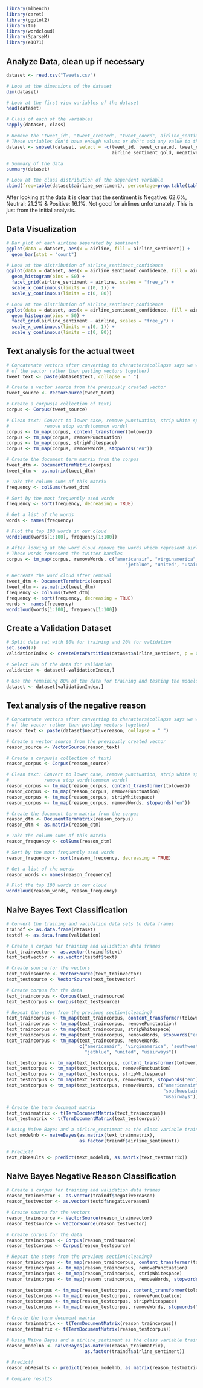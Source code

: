 ```r
library(mlbench)
library(caret)
library(ggplot2)
library(tm)
library(wordcloud)
library(SparseM)
library(e1071)
```

## Analyze Data, clean up if necessary
```r
dataset <- read.csv("Tweets.csv")

# Look at the dimensions of the dataset
dim(dataset)

# Look at the first view variables of the dataset
head(dataset)

# Class of each of the variables
sapply(dataset, class)

# Remove the "tweet_id", "tweet_created", "tweet_coord", airline_sentiment_gold"" & "negativereason_gold" variables
# These variables don't have enough values or don't add any value to the analysis
dataset <- subset(dataset, select = -c(tweet_id, tweet_created, tweet_coord, 
                                       airline_sentiment_gold, negativereason_gold)) 

# Summary of the data
summary(dataset)

# Look at the class distribution of the dependent variable
cbind(freq=table(dataset$airline_sentiment), percentage=prop.table(table(dataset$airline_sentiment))*100)
```

After looking at the data it is clear that the sentiment is Negative: 62.6%, Neutral: 21.2% & Positive: 16.1%. Not good for airlines unfortunately. This is just from the initial analysis.

## Data Visualization
```r
# Bar plot of each airline seperated by sentiment
ggplot(data = dataset, aes(x = airline, fill = airline_sentiment)) +
  geom_bar(stat = "count")

# Look at the distribution of airline_sentiment_confidence
ggplot(data = dataset, aes(x = airline_sentiment_confidence, fill = airline_sentiment)) + 
  geom_histogram(bins = 50) + 
  facet_grid(airline_sentiment ~ airline, scales = "free_y") + 
  scale_x_continuous(limits = c(0, 1)) +
  scale_y_continuous(limits = c(0, 80))

# Look at the distribution of airline_sentiment_confidence
ggplot(data = dataset, aes(x = airline_sentiment_confidence, fill = airline_sentiment)) + 
  geom_histogram(bins = 50) + 
  facet_grid(airline_sentiment ~ airline, scales = "free_y") + 
  scale_x_continuous(limits = c(0, 1)) +
  scale_y_continuous(limits = c(0, 80))
```

## Text analysis for the actual tweet
```r
# Concatenate vectors after converting to characters(collapse says we want to collapse elements
# of the vector rather than pasting vectors together)
tweet_text <- paste(dataset$text, collapse = " ")

# Create a vector source from the previously created vector
tweet_source <- VectorSource(tweet_text)

# Create a corpus(a collection of text)
corpus <- Corpus(tweet_source)

# Clean text: Convert to lower case, remove punctuation, strip white space &
#             remove stop words(common words)
corpus <- tm_map(corpus, content_transformer(tolower))
corpus <- tm_map(corpus, removePunctuation)
corpus <- tm_map(corpus, stripWhitespace)
corpus <- tm_map(corpus, removeWords, stopwords("en"))

# Create the document term matrix from the corpus
tweet_dtm <- DocumentTermMatrix(corpus)
tweet_dtm <- as.matrix(tweet_dtm)

# Take the column sums of this matrix 
frequency <- colSums(tweet_dtm)

# Sort by the most frequently used words
frequency <- sort(frequency, decreasing = TRUE)

# Get a list of the words
words <- names(frequency)

# Plot the top 100 words in our cloud
wordcloud(words[1:100], frequency[1:100])

# After looking at the word cloud remove the words which represent airlines.
# These words represent the twitter handles
corpus <- tm_map(corpus, removeWords, c("americanair", "virginamerica", "southwestair",
                                            "jetblue", "united", "usairways"))

# Recreate the word cloud after removal
tweet_dtm <- DocumentTermMatrix(corpus)
tweet_dtm <- as.matrix(tweet_dtm)
frequency <- colSums(tweet_dtm)
frequency <- sort(frequency, decreasing = TRUE)
words <- names(frequency)
wordcloud(words[1:100], frequency[1:100])
```

## Create a Validation Dataset
```r
# Split data set with 80% for training and 20% for validation
set.seed(7)
validationIndex <- createDataPartition(dataset$airline_sentiment, p = 0.80, list = FALSE)

# Select 20% of the data for validation
validation <- dataset[-validationIndex,]

# Use the remaining 80% of the data for training and testing the models
dataset <- dataset[validationIndex,]
```

## Text analysis of the negative reason
```r
# Concatenate vectors after converting to characters(collapse says we want to collapse elements
# of the vector rather than pasting vectors together)
reason_text <- paste(dataset$negativereason, collapse = " ")

# Create a vector source from the previously created vector
reason_source <- VectorSource(reason_text)

# Create a corpus(a collection of text)
reason_corpus <- Corpus(reason_source)

# Clean text: Convert to lower case, remove punctuation, strip white space &
#             remove stop words(common words)
reason_corpus <- tm_map(reason_corpus, content_transformer(tolower))
reason_corpus <- tm_map(reason_corpus, removePunctuation)
reason_corpus <- tm_map(reason_corpus, stripWhitespace)
reason_corpus <- tm_map(reason_corpus, removeWords, stopwords("en"))

# Create the document term matrix from the corpus
reason_dtm <- DocumentTermMatrix(reason_corpus)
reason_dtm <- as.matrix(reason_dtm)

# Take the column sums of this matrix 
reason_frequency <- colSums(reason_dtm)

# Sort by the most frequently used words
reason_frequency <- sort(reason_frequency, decreasing = TRUE)

# Get a list of the words
reason_words <- names(reason_frequency)

# Plot the top 100 words in our cloud
wordcloud(reason_words, reason_frequency)
```

## Naive Bayes Text Classification
```r
# Convert the training and validation data sets to data frames
traindf <- as.data.frame(dataset)
testdf <- as.data.frame(validation)

# Create a corpus for training and validation data frames
text_trainvector <- as.vector(traindf$text)
text_testvector <- as.vector(testdf$text)

# Create source for the vectors
text_trainsource <- VectorSource(text_trainvector)
text_testsource <- VectorSource(text_testvector)

# Create corpus for the data
text_traincorpus <- Corpus(text_trainsource)
text_testcorpus <- Corpus(text_testsource)

# Repeat the steps from the previous section(cleaning)
text_traincorpus <- tm_map(text_traincorpus, content_transformer(tolower))
text_traincorpus <- tm_map(text_traincorpus, removePunctuation)
text_traincorpus <- tm_map(text_traincorpus, stripWhitespace)
text_traincorpus <- tm_map(text_traincorpus, removeWords, stopwords("en"))
text_traincorpus <- tm_map(text_traincorpus, removeWords, 
                           c("americanair", "virginamerica", "southwestair",
                             "jetblue", "united", "usairways"))

text_testcorpus <- tm_map(text_testcorpus, content_transformer(tolower))
text_testcorpus <- tm_map(text_testcorpus, removePunctuation)
text_testcorpus <- tm_map(text_testcorpus, stripWhitespace)
text_testcorpus <- tm_map(text_testcorpus, removeWords, stopwords("en"))
text_testcorpus <- tm_map(text_testcorpus, removeWords, c("americanair", "virginamerica",
                                                          "southwestair","jetblue", "united",
                                                          "usairways"))

# Create the term document matrix
text_trainmatrix <- t(TermDocumentMatrix(text_traincorpus))
text_testmatrix <- t(TermDocumentMatrix(text_testcorpus))

# Using Naive Bayes and a airline_sentiment as the class variable train the classifier
text_modelnb <- naiveBayes(as.matrix(text_trainmatrix), 
                           as.factor(traindf$airline_sentiment))

# Predict!
text_nbResults <- predict(text_modelnb, as.matrix(text_testmatrix))
```

## Naive Bayes Negative Reason Classification
```r
# Create a corpus for training and validation data frames
reason_trainvector <- as.vector(traindf$negativereason)
reason_testvector <- as.vector(testdf$negativereason)

# Create source for the vectors
reason_trainsource <- VectorSource(reason_trainvector)
reason_testsource <- VectorSource(reason_testvector)

# Create corpus for the data
reason_traincorpus <- Corpus(reason_trainsource)
reason_testcorpus <- Corpus(reason_testsource)

# Repeat the steps from the previous section(cleaning)
reason_traincorpus <- tm_map(reason_traincorpus, content_transformer(tolower))
reason_traincorpus <- tm_map(reason_traincorpus, removePunctuation)
reason_traincorpus <- tm_map(reason_traincorpus, stripWhitespace)
reason_traincorpus <- tm_map(reason_traincorpus, removeWords, stopwords("en"))

reason_testcorpus <- tm_map(reason_testcorpus, content_transformer(tolower))
reason_testcorpus <- tm_map(reason_testcorpus, removePunctuation)
reason_testcorpus <- tm_map(reason_testcorpus, stripWhitespace)
reason_testcorpus <- tm_map(reason_testcorpus, removeWords, stopwords("en"))

# Create the term document matrix
reason_trainmatrix <- t(TermDocumentMatrix(reason_traincorpus))
reason_testmatrix <- t(TermDocumentMatrix(reason_testcorpus))

# Using Naive Bayes and a airline_sentiment as the class variable train the classifier
reason_modelnb <- naiveBayes(as.matrix(reason_trainmatrix),
                             as.factor(traindf$airline_sentiment))

# Predict!
reason_nbResults <- predict(reason_modelnb, as.matrix(reason_testmatrix))

# Compare results
```